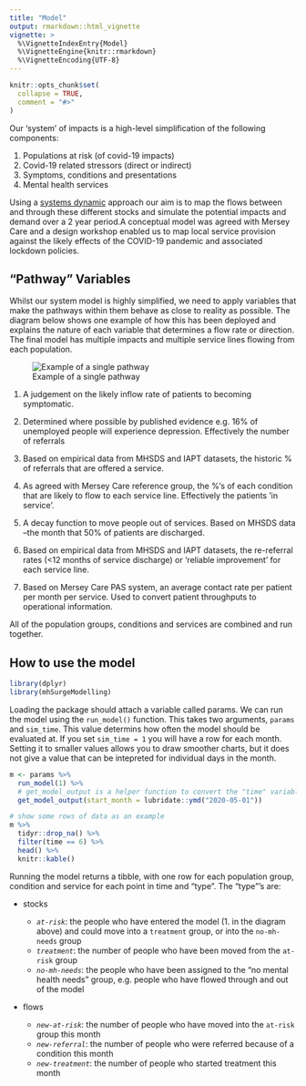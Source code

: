 ```yaml
---
title: "Model"
output: rmarkdown::html_vignette
vignette: >
  %\VignetteIndexEntry{Model}
  %\VignetteEngine{knitr::rmarkdown}
  %\VignetteEncoding{UTF-8}
---
```


```r
knitr::opts_chunk$set(
  collapse = TRUE,
  comment = "#>"
)
```

Our 'system' of impacts is a high-level simplification of the following components:

1.  Populations at risk (of covid-19 impacts)
2.  Covid-19 related stressors (direct or indirect)
3.  Symptoms, conditions and presentations
4.  Mental health services

Using a [systems dynamic](https://www.systemdynamics.org/what-is-sd) approach our aim is to map the flows between and through these different stocks and simulate the potential impacts and demand over a 2 year period.A conceptual model was agreed with Mersey Care and a design workshop enabled us to map local service provision against the likely effects of the COVID-19 pandemic and associated lockdown policies.

## "Pathway" Variables

Whilst our system model is highly simplified, we need to apply variables that make the pathways within them behave as close to reality as possible. The diagram below shows one example of how this has been deployed and explains the nature of each variable that determines a flow rate or direction. The final model has multiple impacts and multiple service lines flowing from each population.

![Example of a single pathway](model-pathway.jpg "Model Pathway")

1.  A judgement on the likely inflow rate of patients to becoming symptomatic.

2.  Determined where possible by published evidence e.g. 16% of unemployed people will experience depression. Effectively the number of referrals

3.  Based on empirical data from MHSDS and IAPT datasets, the historic % of referrals that are offered a service.

4.  As agreed with Mersey Care reference group, the %'s of each condition that are likely to flow to each service line. Effectively the patients 'in service'.

5.  A decay function to move people out of services. Based on MHSDS data --the month that 50% of patients are discharged.

6.  Based on empirical data from MHSDS and IAPT datasets, the re-referral rates (\<12 months of service discharge) or 'reliable improvement' for each service line.

7.  Based on Mersey Care PAS system, an average contact rate per patient per month per service. Used to convert patient throughputs to operational information.

All of the population groups, conditions and services are combined and run together.

## How to use the model

```r
library(dplyr)
library(mhSurgeModelling)
```

Loading the package should attach a variable called params. We can run the model using the `run_model()` function. This takes two arguments, `params` and `sim_time`. This value determins how often the model should be evaluated at. If you set `sim_time = 1` you will have a row for each month. Setting it to smaller values allows you to draw smoother charts, but it does not give a value that can be intepreted for individual days in the month.

```r
m <- params %>%
  run_model(1) %>%
  # get_model_output is a helper function to convert the "time" variable to a date
  get_model_output(start_month = lubridate::ymd("2020-05-01"))

# show some rows of data as an example
m %>%
  tidyr::drop_na() %>%
  filter(time == 6) %>%
  head() %>%
  knitr::kable()
```

Running the model returns a tibble, with one row for each population group, condition and service for each point in time and "type". The "type"'s are:

-   stocks

    -   *`at-risk`*: the people who have entered the model (1. in the diagram above) and could move into a `treatment` group, or into the `no-mh-needs` group
    -   *`treatment`*: the number of people who have been moved from the `at-risk` group
    -   *`no-mh-needs`*: the people who have been assigned to the "no mental health needs" group, e.g. people who have flowed through and out of the model

-   flows

    -   *`new-at-risk`*: the number of people who have moved into the `at-risk` group this month
    -   *`new-referral`*: the number of people who were referred because of a condition this month
    -   *`new-treatment`*: the number of people who started treatment this month

